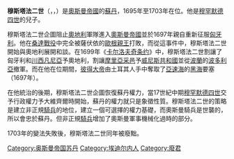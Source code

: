 {{unreferenced|time=2020-05-31T04:14:14+00:00}}
{{Infobox royalty
| name         = 穆斯塔法二世
| title        = [[奥斯曼帝国苏丹列表|苏丹]]<br>[[凯撒_(头衔)|凱薩]]<br>[[两圣地监护人|两圣地监护人]]<br>[[奥斯曼帝国哈里发|哈里发]]
| titletext    = 
| more         = 
| type         = 
| image        = II Mustafa.jpg
| alt          = 
| caption      = 
| succession   = 第22任[[奥斯曼帝国苏丹列表|奥斯曼帝国苏丹]]
| reign        = 1695年2月6日 – 1703年8月22日
| coronation   = 
| cor-type     = 
| predecessor  = [[艾哈迈德二世|艾哈迈德二世]]
| regent       = 
| reg-type     = 
| successor    = [[艾哈迈德三世|艾哈迈德三世]]
| spouse       = 
| spouse-type  = 
| issue        = 
| full name    = 穆斯塔法·本·穆罕默德<br>Mustafa bin Mehmed
| house        = [[奥斯曼王朝|奥斯曼]]
| house-type   = 王朝
| father       = [[穆罕默德四世_(奥斯曼帝国)|穆罕默德四世]]
| mother       = 
| birth_date   = {{birth date|1664|2|6}}
| birth_place  = 
| death_date   = {{death date and age|1703|12|29|1664|2|6}}
| death_place  = 
| burial_date  = 
| burial_place = 
| signature_type = [[花押_(奥斯曼帝国苏丹)|花押]]
| signature    = Tughra of Mustafa II.JPG
| religion = 伊斯兰教
}}
'''穆斯塔法二世'''（{{lang-ota|مصطفى ثانى}}，{{lang-tr|II. Mustafa}}，{{bd|1664年|2月6日|1703年|12月28日|}}）是[[奧斯曼帝國|奧斯曼帝國]]的[[苏丹_(称谓)|蘇丹]]，1695年至1703年在位。他是[[穆罕默德四世_(奧斯曼帝國)|穆罕默德四世]]的兒子。

穆斯塔法二世企圖阻止[[奧地利|奧地利]]軍隊進入[[奧斯曼帝國|奧斯曼帝國]]並於1697年親自重新征服[[匈牙利|匈牙利]]。他在[[桑達戰役|桑達戰役]]中完全被薩伏依的[[歐根親王|歐根親王]]打敗，而從這事件中，穆斯塔法二世開始與奧地利展開和談。在1699年《[[卡尔洛夫奇条约|卡尔洛夫奇条约]]》中，穆斯塔法二世割讓了匈牙利和[[川西凡尼亞|川西凡尼亞]]予奧地利，割讓[[摩里亞采邑|摩里亞采邑]]予[[威尼斯共和國|威尼斯共和國]]並從[[波蘭|波蘭]]的[[波多利亞|波多利亞]]撤軍。而在他在位期間，[[彼得大帝|彼得大帝]]由土耳其人手中奪取了[[亞速海|亞速海]]的[[黑海|黑海]]要塞（1697年）。

在他統治的後期，穆斯塔法二世企圖恢復蘇丹權力，當17世紀中期[[穆罕默德四世_(奧斯曼帝國)|穆罕默德四世]]交予行政權力予大維齊爾時開始，蘇丹的權力就只是象徵性質。穆斯塔法二世的策略是建立非正規[[騎兵|騎兵]]的地位，建立一個可選擇的權力基礎，而奧斯曼騎兵是世襲的，所以會忠於蘇丹。但非正規[[騎兵|騎兵]]增加了奧斯曼軍事機械化過時的部分。

1703年的變法失敗後，穆斯塔法二世同年被廢黜。

{{s-start}}
{{s-hou|[[奥斯曼王朝|奥斯曼王朝]]|1664年|2月6日|1703年|12月28日}}
{{s-reg|}}
{{s-rel|su}}
{{s-bef|before=[[艾哈邁德二世|艾哈邁德二世]]}}
{{s-ttl|title=[[伊斯蘭教|伊斯蘭教]][[哈里發列表|哈里發]]<br>[[奧斯曼帝國|奧斯曼帝國]][[奥斯曼帝國蘇丹列表|蘇丹]]|years=1695年－1703年}}
{{s-aft|after=[[艾哈邁德三世|艾哈邁德三世]]}}
{{s-end}}

{{奧斯曼帝國蘇丹}}

{{Authority control}}

[[Category:奥斯曼帝国苏丹|Category:奥斯曼帝国苏丹]]
[[Category:埃迪尔内人|Category:埃迪尔内人]]
[[Category:廢君|Category:廢君]]